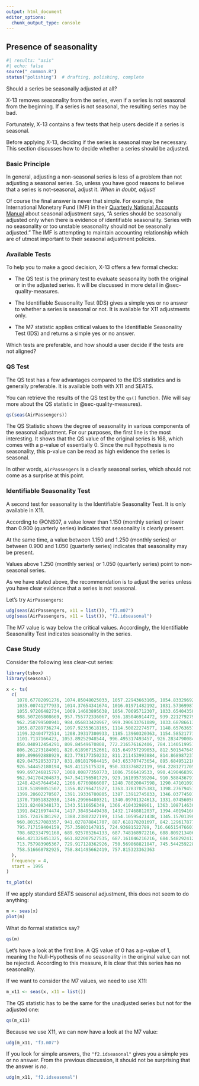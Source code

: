 ```yaml
---
output: html_document
editor_options: 
  chunk_output_type: console
---
```

## Presence of seasonality {#sec-presence-of-seasonality}

```r
#| results: "asis"
#| echo: false
source("_common.R")
status("polishing")  # drafting, polishing, complete
```

Should a series be seasonally adjusted at all?

X-13 removes seasonality from the series, even if a series is not seasonal from the beginning.
If a series is not seasonal, the resulting series may be bad.

Fortunately, X-13 contains a few tests that help users decide if a series is seasonal.

Before applying X-13, deciding if the series is seasonal may be necessary.
This section discusses how to decide whether a series should be adjusted.

### Basic Principle

In general, adjusting a non-seasonal series is less of a problem than not adjusting a seasonal series.
So, unless you have good reasons to believe that a series is not-seasonal, adjust it.
*When in doubt, adjust!*

Of course the final answer is never that simple. 
For example, the International Monetary Fund (IMF) in their [Quarterly National Accounts Manual](https://www.imf.org/external/pubs/ft/qna/pdf/2017/chapter7.pdf) about seasonal adjustment says, "A series should be seasonally adjusted only when there is evidence of identifiable seasonality. Series with no seasonality or too unstable seasonality should not be seasonally adjusted." 
The IMF is attempting to maintain accounting relationship which are of utmost important to their seasonal adjustment policies. 

### Available Tests

To help you to make a good decision, X-13 offers a few formal checks:

-   The QS test is the primary test to evaluate seasonality both the original or in the adjusted series.
    It will be discussed in more detail in @sec-quality-measures.

-   The Identifiable Seasonality Test (IDS) gives a simple yes or no answer to whether a series is seasonal or not.
    It is available for X11 adjustments only.

-   The M7 statistic applies critical values to the Identifiable Seasonality Test (IDS) and returns a simple yes or no answer.

Which tests are preferable, and how should a user decide if the tests are not aligned?

### QS Test

The QS test has a few advantages compared to the IDS statistics and is generally preferable.
It is available both with X11 and SEATS.

You can retrieve the results of the QS test by the `qs()` function.
(We will say more about the QS statistic in @sec-quality-measures).

```r
qs(seas(AirPassengers))
```

The QS Statistic shows the degree of seasonality in various components of the seasonal adjustment.
For our purposes, the first line is the most interesting.
It shows that the QS value of the original series is 168, which comes with a p-value of essentially 0.
Since the null hypothesis is no seasonality, this p-value can be read as high evidence the series is seasonal. 

In other words, `AirPassengers` is a clearly seasonal series, which should not come as a surprise at this point.

### Identifiable Seasonality Test

A second test for seasonality is the Identifiable Seasonality Test.
It is only available in X11.

According to @ONS07, a value lower than 1.150 (monthly series) or lower than 0.900 (quarterly series) indicates that seasonality is clearly present.

At the same time, a value between 1.150 and 1.250 (monthly series) or between 0.900 and 1.050 (quarterly series) indicates that seasonality may be present.

Values above 1.250 (monthly series) or 1.050 (quarterly series) point to non-seasonal series.

As we have stated above, the recommendation is to adjust the series unless you have clear evidence that a series is not seasonal.

Let's try `AirPassengers`:

```r
udg(seas(AirPassengers, x11 = list()), "f3.m07")
udg(seas(AirPassengers, x11 = list()), "f2.idseasonal")
```

The M7 value is way below the critical values.
Accordingly, the Identifiable Seasonality Test indicates seasonality in the series.

### Case Study

Consider the following less clear-cut series:

```r
library(tsbox)
library(seasonal)

x <- ts(
  c(
    1070.67782091276, 1074.85048025033, 1057.22943663105, 1054.83329692382,
    1035.00741277933, 1014.37654341674, 1016.01971482192, 1031.5736998743,
    1055.97206482734, 1069.14603895638, 1054.70695712307, 1033.65404358999,
    988.507205808669, 957.755772336067, 936.185046914472, 939.221279279722,
    962.250799500941, 984.056833428967, 999.390633761089, 1033.68786613334,
    1055.87289736274, 1097.92353618165, 1114.50822274577, 1148.65763657244,
    1199.32404772514, 1208.39317300933, 1185.13960320363, 1154.58521771845,
    1101.7137166423, 1053.89252948544, 996.495317493457, 926.283479008456,
    850.048912454291, 809.84549670808, 772.216576162406, 784.114051995134,
    806.261273184001, 820.618967152661, 815.649757299053, 812.501547645406,
    809.899692888929, 823.778177350232, 811.211453993884, 814.868987237855,
    829.047528533717, 831.891817984415, 843.653707473654, 895.684951210102,
    926.544452180194, 949.41125175328, 950.333376822119, 994.228127170556,
    999.697246815797, 1008.00877350773, 1006.7566419533, 990.419046839283,
    962.941704204873, 947.541756501729, 929.161895739204, 910.588436791225,
    1248.42457644542, 1266.67760866087, 1248.78020047598, 1290.47101093513,
    1328.51898051507, 1356.02796471527, 1363.37837075383, 1398.27679451834,
    1399.20602270507, 1391.19336700805, 1387.13912745033, 1346.03774501977,
    1370.73051832038, 1346.29966480321, 1340.09701324613, 1331.07456050929,
    1321.82409348173, 1343.5116656349, 1366.41043298961, 1363.10871463069,
    1391.84216974474, 1417.38495449438, 1432.17468812037, 1394.40194160954,
    1385.72476381292, 1388.23802327199, 1354.10595421438, 1345.15701390051,
    960.801527083357, 941.027878841707, 887.618178201697, 842.12961787775,
    795.717159404159, 757.35803147815, 724.93681522789, 716.66515476601,
    708.682334791168, 689.925785264133, 687.748168972216, 688.809213406042,
    664.421326451325, 661.822007527535, 687.161046216216, 684.548292412124,
    713.757983905367, 729.917128362926, 750.569868821847, 745.544259228118,
    758.516668782925, 758.841495662419, 757.815323362363
  ),
  frequency = 4,
  start = 1995
)

ts_plot(x)
```

If we apply standard SEATS seasonal adjustment, this does not seem to do anything:

```r
m <- seas(x)
plot(m)
```

What do formal statistics say?

```r
qs(m)
```

Let's have a look at the first line.
A QS value of 0 has a p-value of 1, meaning the Null-Hypothesis of no seasonality in the original value can not be rejected.
According to this measure, it is clear that this series has no seasonality.

If we want to consider the M7 values, we need to use X11:

```r
m_x11 <- seas(x, x11 = list())
```

The QS statistic has to be the same for the unadjusted series but not for the adjusted one:

```r
qs(m_x11)
```

Because we use X11, we can now have a look at the M7 value:

```r
udg(m_x11, "f3.m07")
```

If you look for simple answers, the `"f2.idseasonal"` gives you a simple yes or no answer.
From the previous discussion, it should not be surprising that the answer is *no*.

```r
udg(m_x11, "f2.idseasonal")
```
